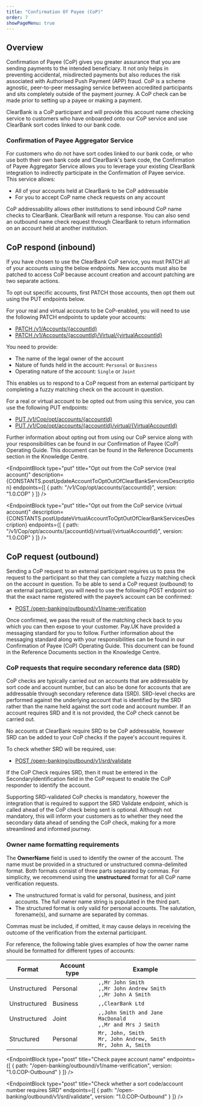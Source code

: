 ```yaml
---
title: "Confirmation Of Payee (CoP)"
order: 7
showPageMenu: true
---
```



## Overview

Confirmation of Payee (CoP) gives you greater assurance that you are sending payments to the intended beneficiary. It not only helps in preventing accidental, misdirected payments but also reduces the risk associated with Authorised Push Payment (APP) fraud. CoP is a scheme agnostic, peer-to-peer messaging service between accredited participants and sits completely outside of the payment journey. A CoP check can be made prior to setting up a payee or making a payment.

ClearBank is a CoP participant and will provide this account name checking service to customers who have onboarded onto our CoP service and use ClearBank sort codes linked to our bank code.

### Confirmation of Payee Aggregator Service

For customers who do not have sort codes linked to our bank code, or who use both their own bank code and ClearBank's bank code, the Confirmation of Payee Aggregator Service allows you to leverage your existing ClearBank integration to indirectly participate in the Confirmation of Payee service. This service allows:
- All of your accounts held at ClearBank to be CoP addressable
- For you to accept CoP name check requests on any account

CoP addressability allows other institutions to send inbound CoP name checks to ClearBank. ClearBank will return a response. You can also send an outbound name check request through ClearBank to return information on an account held at another institution.

## CoP respond (inbound)

If you have chosen to use the ClearBank CoP service, you must PATCH all of your accounts using the below endpoints. New accounts must also be patched to access CoP because account creation and account patching are two separate actions.

<Callout colour="blue">
To opt out specific accounts, first PATCH those accounts, then opt them out using the PUT endpoints below.
</Callout>

For your real and virtual accounts to be CoP-enabled, you will need to use the following PATCH endpoints to update your accounts:
-	[PATCH /v1/Accounts/{accountId}](../gbp-accounts/manage-accounts#amend-an-account-real)
-	[PATCH /v1/Accounts/{accountId}/Virtual/{virtualAccountId}](../gbp-accounts/manage-accounts#amend-an-account-virtual)

You need to provide:
- The name of the legal owner of the account
-	Nature of funds held in the account: `Personal` or `Business`
-	Operating nature of the account: `Single` or `Joint`

This enables us to respond to a CoP request from an external participant by completing a fuzzy matching check on the account in question.

For a real or virtual account to be opted out from using this service, you can use the following PUT endpoints:
-	[PUT /v1/Cop/opt/accounts/{accountId}](#opt-out-from-the-cop-service-real-account)
-	[PUT /v1/Cop/opt/accounts/{accountId}/virtual/{VirtualAccountId}](#opt-out-from-the-cop-service-virtual-account)

Further information about opting out from using our CoP service along with your responsibilities can be found in our Confirmation of Payee (CoP) Operating Guide. This document can be found in the Reference Documents section in the Knowledge Centre.

<EndpointBlock
  type="put"
  title="Opt out from the CoP service (real account)"
  description={CONSTANTS.postUpdateAccountToOptOutOfClearBankServicesDescription}
  endpoints={[
    {
      path: "/v1/Cop/opt/accounts/{accountId}",
      version: "1.0.COP"
    }
  ]}
/>

<EndpointBlock
  type="put"
  title="Opt out from the CoP service (virtual account)"
  description={CONSTANTS.postUpdateVirtualAccountToOptOutOfClearBankServicesDescription}
  endpoints={[
    {
      path: "/v1/Cop/opt/accounts/{accountId}/virtual/{virtualAccountId}",
      version: "1.0.COP"
    }
  ]}
/>


## CoP request (outbound)

Sending a CoP request to an external participant requires us to pass the request to the participant so that they can complete a fuzzy matching check on the account in question. 
To be able to send a CoP request (outbound) to an external participant, you will need to use the following POST endpoint so that the exact name registered with the payee’s account can be confirmed:
- [POST /open-banking/outbound/v1/name-verification](#check-name-registered-with-the-payees-account)

Once confirmed, we pass the result of the matching check back to you which you can then expose to your customer. Pay.UK have provided a messaging standard for you to follow. Further information about the messaging standard along with your responsibilities can be found in our Confirmation of Payee (CoP) Operating Guide. This document can be found in the Reference Documents section in the Knowledge Centre.

### CoP requests that require secondary reference data (SRD)

CoP checks are typically carried out on accounts that are addressable by sort code and account number, but can also be done for accounts that are addressable through secondary reference data (SRD). SRD-level checks are performed against the underlying account that is identified by the SRD rather than the name held against the sort code and account number. If an account requires SRD and it is not provided, the CoP check cannot be carried out.

<Callout colour="blue">
No accounts at ClearBank require SRD to be CoP addressable, however SRD can be added to your CoP checks if the payee's account requires it.
</Callout>

To check whether SRD will be required, use:
- [POST /open-banking/outbound/v1/srd/validate](#check-whether-a-sort-code-account-number-requires-srd-with-cop-requests)

If the CoP Check requires SRD, then it must be entered in the SecondaryIdentification field in the CoP request to enable the CoP responder to identify the account.

Supporting SRD-validated CoP checks is mandatory, however the integration that is required to support the SRD Validate endpoint, which is called ahead of the CoP check being sent is optional. Although not mandatory, this will inform your customers as to whether they need the secondary data ahead of sending the CoP check, making for a more streamlined and informed journey.

### Owner name formatting requirements

The **OwnerName** field is used to identify the owner of the account. The name must be provided in a structured or unstructured comma-delimited format. Both formats consist of three parts separated by commas. For simplicity, we recommend using the **unstructured** format for all CoP name verification requests.

- The unstructured format is valid for personal, business, and joint accounts. The full owner name string is populated in the third part.
- The structured format is only valid for personal accounts. The salutation, forename(s), and surname are separated by commas.

<Callout colour="blue">
Commas must be included, if omitted, it may cause delays in receiving the outcome of the verification from the external participant.
</Callout>

For reference, the following table gives examples of how the owner name should be formatted for different types of accounts:

| Format | Account type | Example |
|--------|--------------|---------|
| Unstructured | Personal | ``,,Mr John Smith``<br /> ``,,Mr John Andrew Smith``<br /> ``,,Mr John A Smith``  |
| Unstructured | Business | ``,,ClearBank Ltd``|
| Unstructured | Joint | ``,,John Smith and Jane MacDonald``<br /> ``,,Mr and Mrs J Smith``|
| Structured | Personal | ``Mr, John, Smith``<br /> ``Mr, John Andrew, Smith``<br /> ``Mr, John A, Smith``|


<EndpointBlock
  type="post"
  title="Check payee account name"
  endpoints={[
    {
      path: "/open-banking/outbound/v1/name-verification",
      version: "1.0.COP-Outbound"
    }
  ]}
/>

<EndpointBlock
  type="post"
  title="Check whether a sort code/account number requires SRD"
  endpoints={[
    {
      path: "/open-banking/outbound/v1/srd/validate",
      version: "1.0.COP-Outbound"
    }
  ]}
/>